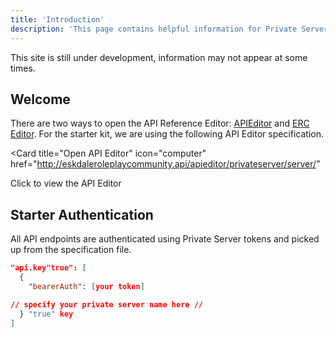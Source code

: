 ```yaml
---
title: 'Introduction'
description: 'This page contains helpful information for Private Server API References.'
---
```


<Note>
This site is still under development, information may not appear at some times.
</Note>

## Welcome

There are two ways to open the API Reference Editor: [APIEditor](http://eskdaleroleplaycommunity.api/apieditor/privateservers/server/) and [ERC Editor](http://eskdaleroleplaycommunity.api/editor/reference/code/). For the starter kit, we are using the following API Editor specification.

<Card
  title="Open API Editor"
  icon="computer"
  href="http://eskdaleroleplaycommunity.api/apieditor/privateserver/server/"
>
  Click to view the API Editor
</Card>

## Starter Authentication

All API endpoints are authenticated using Private Server tokens and picked up from the specification file.

```json
"api.key"true": [
  {
    "bearerAuth": [your token]

// specify your private server name here //
  } "true" key
]
```
